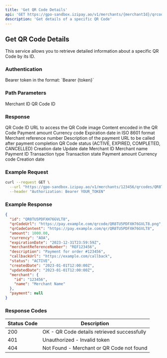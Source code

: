 ```yaml
---
title: 'Get QR Code Details'
api: 'GET https://gpo-sandbox.izipay.ao/v1/merchants/{merchantId}/qrcodes/{qrcodeId}'
description: 'Get details of a specific QR Code'
---
```


## Get QR Code Details

This service allows you to retrieve detailed information about a specific QR Code by its ID.

### Authentication

<ParamField header="Authorization" type="string" required>
  Bearer token in the format: `Bearer {token}`
</ParamField>

### Path Parameters

<ParamField path="merchantId" type="string" required>
  Merchant ID
</ParamField>

<ParamField path="qrcodeId" type="string" required>
  QR Code ID
</ParamField>

### Response

<ResponseField name="id" type="string">
  QR Code ID
</ResponseField>

<ResponseField name="qrCodeUrl" type="string">
  URL to access the QR Code image
</ResponseField>

<ResponseField name="qrCodeContent" type="string">
  Content encoded in the QR Code
</ResponseField>

<ResponseField name="amount" type="number">
  Payment amount
</ResponseField>

<ResponseField name="currency" type="string">
  Currency code
</ResponseField>

<ResponseField name="expirationDate" type="string">
  Expiration date in ISO 8601 format
</ResponseField>

<ResponseField name="merchantReferenceNumber" type="string">
  Merchant reference number
</ResponseField>

<ResponseField name="description" type="string">
  Description of the payment
</ResponseField>

<ResponseField name="callbackUrl" type="string">
  URL to be called after payment completion
</ResponseField>

<ResponseField name="status" type="string">
  QR Code status (ACTIVE, EXPIRED, COMPLETED, CANCELLED)
</ResponseField>

<ResponseField name="createdDate" type="string">
  Creation date
</ResponseField>

<ResponseField name="updatedDate" type="string">
  Update date
</ResponseField>

<ResponseField name="merchant" type="object">
  <Expandable title="Properties">
    <ResponseField name="id" type="string">
      Merchant ID
    </ResponseField>
    <ResponseField name="name" type="string">
      Merchant name
    </ResponseField>
  </Expandable>
</ResponseField>

<ResponseField name="payment" type="object">
  <Expandable title="Properties">
    <ResponseField name="id" type="string">
      Payment ID
    </ResponseField>
    <ResponseField name="transactionType" type="string">
      Transaction type
    </ResponseField>
    <ResponseField name="transactionState" type="string">
      Transaction state
    </ResponseField>
    <ResponseField name="amount" type="number">
      Payment amount
    </ResponseField>
    <ResponseField name="currency" type="string">
      Currency code
    </ResponseField>
    <ResponseField name="createdDate" type="string">
      Creation date
    </ResponseField>
  </Expandable>
</ResponseField>

### Example Request

```bash
curl --request GET \
  --url "https://gpo-sandbox.izipay.ao/v1/merchants/123456/qrcodes/QR8TU5PDFXH76GVLT8" \
  --header "Authorization: Bearer YOUR_TOKEN"
```

### Example Response

```json
{
  "id": "QR8TU5PDFXH76GVLT8",
  "qrCodeUrl": "https://pay.example.com/qrcode/QR8TU5PDFXH76GVLT8.png",
  "qrCodeContent": "https://pay.example.com/qr/QR8TU5PDFXH76GVLT8",
  "amount": 1000.00,
  "currency": "AOA",
  "expirationDate": "2023-12-31T23:59:59Z",
  "merchantReferenceNumber": "REF123456",
  "description": "Payment for order #123456",
  "callbackUrl": "https://example.com/callback",
  "status": "ACTIVE",
  "createdDate": "2023-01-01T12:00:00Z",
  "updatedDate": "2023-01-01T12:00:00Z",
  "merchant": {
    "id": "123456",
    "name": "Merchant Name"
  },
  "payment": null
}
```

### Response Codes

| Status Code | Description |
|-------------|-------------|
| 200 | OK - QR Code details retrieved successfully |
| 401 | Unauthorized - Invalid token |
| 404 | Not Found - Merchant or QR Code not found | 